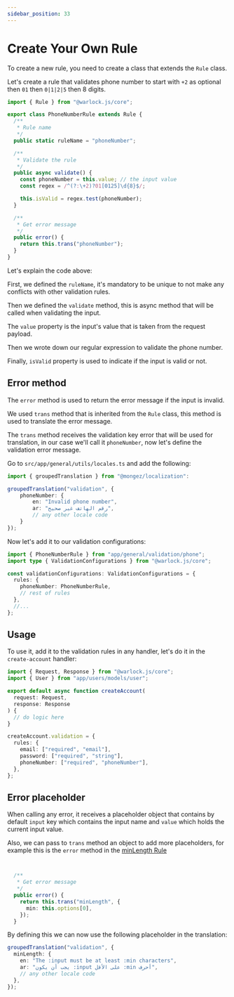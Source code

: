 ```yaml
---
sidebar_position: 33
---
```


# Create Your Own Rule

To create a new rule, you need to create a class that extends the `Rule` class.

Let's create a rule that validates phone number to start with `+2` as optional then `01` then `0|1|2|5` then 8 digits.

```ts title="src/app/general/validation/phone.ts"
import { Rule } from "@warlock.js/core";

export class PhoneNumberRule extends Rule {
  /**
   * Rule name
   */
  public static ruleName = "phoneNumber";

  /**
   * Validate the rule
   */
  public async validate() {
    const phoneNumber = this.value; // the input value
    const regex = /^(?:\+2)?01[0125]\d{8}$/;

    this.isValid = regex.test(phoneNumber);
  }

  /**
   * Get error message
   */
  public error() {
    return this.trans("phoneNumber");
  }
}
```

Let's explain the code above:

First, we defined the `ruleName`, it's mandatory to be unique to not make any conflicts with other validation rules.

Then we defined the `validate` method, this is async method that will be called when validating the input.

The `value` property is the input's value that is taken from the request payload.

Then we wrote down our regular expression to validate the phone number.

Finally, `isValid` property is used to indicate if the input is valid or not.

## Error method

The `error` method is used to return the error message if the input is invalid.

We used `trans` method that is inherited from the `Rule` class, this method is used to translate the error message.

The `trans` method receives the validation key error that will be used for translation, in our case we'll call it `phoneNumber`, now let's define the validation error message.

Go to `src/app/general/utils/locales.ts` and add the following:

```ts title="src/app/general/utils/locales.ts"
import { groupedTranslation } from "@mongez/localization":

groupedTranslation("validation", {
    phoneNumber: {
        en: "Invalid phone number",
        ar: "رقم الهاتف غير صحيح",
        // any other locale code
    }
});
```

Now let's add it to our validation configurations:

```ts title="src/config/validation.ts"
import { PhoneNumberRule } from "app/general/validation/phone";
import type { ValidationConfigurations } from "@warlock.js/core";

const validationConfigurations: ValidationConfigurations = {
  rules: {
    phoneNumber: PhoneNumberRule,
    // rest of rules
  },
  //...
};
```

## Usage

To use it, add it to the validation rules in any handler, let's do it in the `create-account` handler:

```ts title="src/app/users/controllers/auth/create-account.ts"
import { Request, Response } from "@warlock.js/core";
import { User } from "app/users/models/user";

export default async function createAccount(
  request: Request,
  response: Response
) {
  // do logic here
}

createAccount.validation = {
  rules: {
    email: ["required", "email"],
    password: ["required", "string"],
    phoneNumber: ["required", "phoneNumber"],
  },
};
```

## Error placeholder

When calling any error, it receives a placeholder object that contains by default `input` key which contains the input name and `value` which holds the current input value.

Also, we can pass to `trans` method an object to add more placeholders, for example this is the `error` method in the [minLength Rule](./min-length)

```ts


  /**
   * Get error message
   */
  public error() {
    return this.trans("minLength", {
      min: this.options[0],
    });
  }
```

By defining this we can now use the following placeholder in the translation:

```ts
groupedTranslation("validation", {
  minLength: {
    en: "The :input must be at least :min characters",
    ar: "يجب أن يكون :input على الأقل :min أحرف",
    // any other locale code
  },
});
```
